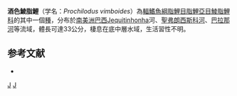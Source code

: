 {{Speciesbox 
| taxon = Prochilodus vimboides
| status = NE
| status_system = IUCN3.1
| authority = [[Kner|Kner]], 1859
| synonyms = *''Salmo corimbata''<br /><small>Natterer, 1859</small>
*''Prochilodus corimbata''<br /><small>Natterer, 1859</small>
*''Prochilodus oligolepis''<br /><small>Günther, 1864</small>
*''Prochilodus steindachneri''<br /><small>Fowler, 1906</small>
}}
'''酒色鯪脂鯉'''（学名：''Prochilodus vimboides''）為[[輻鰭魚綱|輻鰭魚綱]][[脂鯉目|脂鯉目]][[脂鯉亞目|脂鯉亞目]][[鯪脂鯉科|鯪脂鯉科]]的其中一個[[種|種]]，分布於[[南美洲|南美洲]][[巴西|巴西]]Jequitinhonha河、[[聖弗朗西斯科河|聖弗朗西斯科河]]、[[巴拉那河|巴拉那河]]等流域，體長可達33公分，棲息在底中層水域，生活習性不明。

==参考文献==
{{refbegin}}
*{{FishBase_species|genus=Prochilodus|species=vimboides|year=2013|month=8}}
{{refend}}
{{Taxonbar|from=Q5613633}}

[[Category:鯪脂鯉屬|J]]
[[Category:1859年描述的鱼类|J]]


{{魚類小作品}}
